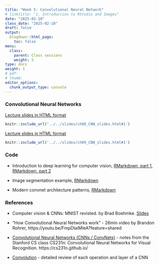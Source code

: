```yaml
---
title: "Week 5: Convolutional Neural Network"
# linktitle: "1. Introduction to RStudio and Images"
date: "2025-02-10"
class_date: "2025-02-10"
draft: false
output:
  blogdown::html_page:
    toc: false
menu:
  class:
    parent: Class sessions
    weight: 5
type: docs
weight: 1
# pdf: 
# thumb: 
editor_options: 
  chunk_output_type: console
---
```


### Convolutional Neural Networks

<a href="../../slides/ch08_CNN_slides.html#1" target="_blank">Lecture slides in HTML format</a>

```r
knitr::include_url('../../slides/ch08_CNN_slides.html#1')
```

<a href="../../slides/ch09_CNN_slides.html#1" target="_blank">Lecture slides in HTML format</a>

```r
knitr::include_url('../../slides/ch09_CNN_slides.html#1')
```

### Code

- Introduction to deep learning for computer vision, [RMarkdown, part 1](../../slides/code/ch08_CNN_code1.Rmd), [RMarkdown, part 2](../../slides/code/ch08_CNN_code2.Rmd)

- Image segmentation example, [RMarkdown](../../slides/code/ch09_CNN_code1.Rmd)
- Modern convnet architecture patterns, [RMarkdown](../../slides/code/ch09_CNN_code2.Rmd)
<!-- - Interpreting what convnets learn, [RMarkdown](../../slides/code/ch09_CNN_code1.Rmd) -->


### References

- Computer vision & CNNs: MNIST revisted. by Brad Boehmke. [Slides](https://rstudio-conf-2020.github.io/dl-keras-tf/04-computer-vision-cnns.html#1)

- "How Convolutional Neural Networks work" - 26min video by Brandon Rohrer, https://youtu.be/FmpDIaiMIeA?feature=shared

- [Convolutional Neural Networks (CNNs / ConvNets)](https://cs231n.github.io/convolutional-networks/) - notes from the Stanford CS class CS231n: Convolutional Neural Networks for Visual Recognition. https://cs231n.github.io/

- [Convolution](https://leonardoaraujosantos.gitbook.io/artificial-inteligence/machine_learning/deep_learning/convolution) - detailed review of each operation and layer of a CNN
